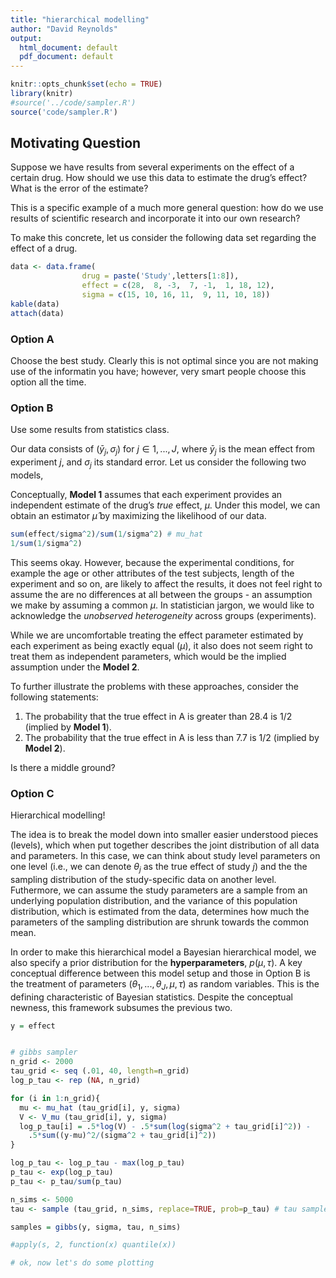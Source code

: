 ```yaml
---
title: "hierarchical modelling"
author: "David Reynolds"
output:
  html_document: default
  pdf_document: default
---
```


```r
knitr::opts_chunk$set(echo = TRUE)
library(knitr)
#source('../code/sampler.R')
source('code/sampler.R')
```

## Motivating Question

Suppose we have results from several experiments on the effect of a certain drug. How should we use this data to estimate the drug's effect? What is the error of the estimate?

This is a specific example of a much more general question: how do we use results of scientific research and incorporate it into our own research?

To make this concrete, let us consider the following data set regarding the effect of a drug.


```r

data <- data.frame(
                drug = paste('Study',letters[1:8]),
                effect = c(28,  8, -3,  7, -1,  1, 18, 12), 
                sigma = c(15, 10, 16, 11,  9, 11, 10, 18))
kable(data)
attach(data)
```


### Option A

Choose the best study. Clearly this is not optimal since you are not making use of the informatin you have; however, very smart people choose this option all the time.

### Option B

Use some results from statistics class. 

Our data consists of $(\bar{y}_j, \sigma_j)$ for $j \in 1,...,J$, where $\bar{y}_j$ is the mean effect from experiment $j$, and $\sigma_j$ its standard error. Let us consider the following two models, 

\begin{align}
\text{Model 1: }\bar{y}_j &\underset {ind}{\sim} N(\mu, \sigma_j) \\
\text{Model 2: }\bar{y}_j &\underset {ind}{\sim} N(\theta_j, \sigma_j)
\end{align}

Conceptually, **Model 1** assumes that each experiment provides an independent estimate of the drug's *true* effect, $\mu$. Under this model, we can obtain an estimator $\hat{\mu}$ by maximizing the likelihood of our data.

\begin{align}
\hat{\mu} &= \underset{\mu}{\arg\max} \prod_j (2 \pi \sigma_j^2)^{-1/2} \exp \bigg(- \frac{( \bar{y}_j -\mu )^2 }{2 \sigma_j^2} \bigg) \\
&= \frac{\sum_j \bar{y}_j/ \sigma_j^2 }{\sum_j 1/ \sigma_j^2}
\end{align}

```r
sum(effect/sigma^2)/sum(1/sigma^2) # mu_hat
1/sum(1/sigma^2)
```

This seems okay. However, because the experimental conditions, for example the age or other attributes of the test subjects, length of the experiment and so on, are likely to affect the results, it does not feel right to assume the are no differences at all between the groups - an assumption we make by assuming a common $\mu$. In statistician jargon, we would like to acknowledge the *unobserved heterogeneity* across groups (experiments).

While we are uncomfortable treating the effect parameter estimated by each experiment as being exactly equal ($\mu$), it also does not seem right to treat them as independent parameters, which would be the implied assumption under the **Model 2**. 

To further illustrate the problems with these approaches, consider the following statements:

1. The probability that the true effect in A is greater than $28.4$ is $1/2$ (implied by **Model 1**).
2. The probability that the true effect in A is less than $7.7$ is $1/2$ (implied by **Model 2**).

Is there a middle ground?

### Option C

Hierarchical modelling! 

The idea is to break the model down into smaller easier understood pieces (levels), which when put together describes the joint distribution of all data and parameters. In this case, we can think about study level parameters on one level (i.e., we can denote $\theta_j$ as the true effect of study $j$) and the the sampling distribution of the study-specific data on another level. Futhermore, we can assume the study parameters are a sample from an underlying population distribution, and the variance of this population distribution, which is estimated from the data, determines how much the parameters of the sampling distribution are shrunk towards the common mean.

\begin{align}
\theta_j &\sim N(\mu, \tau) \\
\bar{y}_j \vert \theta_j &\sim N(\theta_j, \sigma_j)
\end{align}

In order to make this hierarchical model a Bayesian hierarchical model, we also specify a prior distribution for the **hyperparameters**, $p(\mu, \tau)$. A key conceptual difference between this model setup and those in Option B is the treatment of parameters $(\theta_1,...,\theta_J,\mu,\tau)$ as random variables. This is the defining characteristic of Bayesian statistics. Despite the conceptual newness, this framework subsumes the previous two.


\begin{align}
p(\mu) &\propto 1 \\
\bar{y}_j &\sim N(\mu, \sigma_j)
\end{align}

\begin{align}
p(\theta_j) &\propto 1 \text{ for } j \in \{1,...,J\} \\
\bar{y}_j &\sim N(\theta_j, \sigma_j)
\end{align}

```r

y = effect


# gibbs sampler
n_grid <- 2000
tau_grid <- seq (.01, 40, length=n_grid)
log_p_tau <- rep (NA, n_grid)

for (i in 1:n_grid){
  mu <- mu_hat (tau_grid[i], y, sigma)
  V <- V_mu (tau_grid[i], y, sigma)
  log_p_tau[i] = .5*log(V) - .5*sum(log(sigma^2 + tau_grid[i]^2)) -
    .5*sum((y-mu)^2/(sigma^2 + tau_grid[i]^2))
}

log_p_tau <- log_p_tau - max(log_p_tau)
p_tau <- exp(log_p_tau)
p_tau <- p_tau/sum(p_tau)

n_sims <- 5000
tau <- sample (tau_grid, n_sims, replace=TRUE, prob=p_tau) # tau sample

samples = gibbs(y, sigma, tau, n_sims)

#apply(s, 2, function(x) quantile(x))

# ok, now let's do some plotting


```















